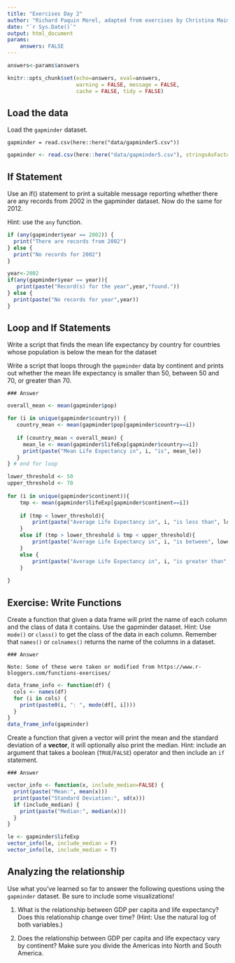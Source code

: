 ```yaml
---
title: "Exercises Day 2"
author: "Richard Paquin Morel, adapted from exercises by Christina Maimone"
date: "`r Sys.Date()`"
output: html_document
params:
    answers: FALSE
---
```



```r
answers<-params$answers
```

```r
knitr::opts_chunk$set(echo=answers, eval=answers,
                      warning = FALSE, message = FALSE,
                      cache = FALSE, tidy = FALSE)
```

## Load the data

Load the `gapminder` dataset.

```asis
gapminder = read.csv(here::here("data/gapminder5.csv"))
```

```r
gapminder <- read.csv(here::here("data/gapminder5.csv"), stringsAsFactors=FALSE)
```


## If Statement

Use an if() statement to print a suitable message reporting whether there are any records from 2002 in the gapminder dataset. Now do the same for 2012.

Hint: use the `any` function.

```r

if (any(gapminder$year == 2002)) {
  print("There are records from 2002")
} else {
  print("No records for 2002")
}
```

```r
year<-2002
if(any(gapminder$year == year)){
   print(paste("Record(s) for the year",year,"found."))
} else {
  print(paste("No records for year",year))
}
```


## Loop and If Statements

Write a script that finds the mean life expectancy by country for countries whose population is below the mean for the dataset

Write a script that loops through the `gapminder` data by continent and prints out whether the mean life expectancy is smaller than 50, between 50 and 70, or greater than 70.

```asis
### Answer
```

```r
overall_mean <- mean(gapminder$pop)

for (i in unique(gapminder$country)) {
   country_mean <- mean(gapminder$pop[gapminder$country==i])
   
   if (country_mean < overall_mean) {
     mean_le <- mean(gapminder$lifeExp[gapminder$country==i])
     print(paste("Mean Life Expectancy in", i, "is", mean_le))
   } 
} # end for loop
```

```r
lower_threshold <- 50
upper_threshold <- 70
 
for (i in unique(gapminder$continent)){
    tmp <- mean(gapminder$lifeExp[gapminder$continent==i])
    
    if (tmp < lower_threshold){
        print(paste("Average Life Expectancy in", i, "is less than", lower_threshold))
    }
    else if (tmp > lower_threshold & tmp < upper_threshold){
        print(paste("Average Life Expectancy in", i, "is between", lower_threshold, "and", upper_threshold))
    }
    else {
        print(paste("Average Life Expectancy in", i, "is greater than", upper_threshold))
    }
   
}
```


## Exercise: Write Functions

Create a function that given a data frame will print the name of each column and the class of data it contains. Use the gapminder dataset.  Hint: Use `mode()` or `class()` to get the class of the data in each column. Remember that `names()` or `colnames()` returns the name of the columns in a dataset.

```asis
### Answer

Note: Some of these were taken or modified from https://www.r-bloggers.com/functions-exercises/
```

```r
data_frame_info <- function(df) {
  cols <- names(df)
  for (i in cols) {
    print(paste0(i, ": ", mode(df[, i])))
  }
}
data_frame_info(gapminder)
```

Create a function that given a vector will print the mean and the standard deviation of a **vector**, it will optionally also print the median. Hint: include an argument that takes a boolean (`TRUE`/`FALSE`) operator and then include an `if` statement.

```asis
### Answer

```

```r
vector_info <- function(x, include_median=FALSE) {
  print(paste("Mean:", mean(x)))
  print(paste("Standard Deviation:", sd(x)))
  if (include_median) {
    print(paste("Median:", median(x)))
  }
}

le <- gapminder$lifeExp
vector_info(le, include_median = F)
vector_info(le, include_median = T)
```

## Analyzing the relationship 

Use what you've learned so far to answer the following questions using the `gapminder` dataset. Be sure to include some visualizations!

1. What is the relationship between GDP per capita and life expectancy? Does this relationship change over time? (Hint: Use the natural log of both variables.)

2. Does the relationship between GDP per capita and life expectacy vary by continent? Make sure you divide the Americas into North and South America.